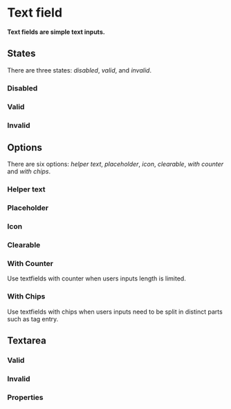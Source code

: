 # Text field

**Text fields are simple text inputs.**

<DemoBlock demo="default" withThemeSwitcher />

## States

There are three states: _disabled_, _valid_, and _invalid_.

### Disabled

<DemoBlock demo="disabled" withThemeSwitcher />

### Valid

<DemoBlock demo="valid" withThemeSwitcher />

### Invalid

<DemoBlock demo="invalid" withThemeSwitcher />

## Options

There are six options: _helper text_, _placeholder_, _icon_, _clearable_, _with counter_ and _with chips_.

### Helper text

<DemoBlock demo="helper" withThemeSwitcher />

### Placeholder

<DemoBlock demo="placeholder" withThemeSwitcher />

### Icon

<DemoBlock demo="icon" withThemeSwitcher />

### Clearable

<DemoBlock demo="clearable" withThemeSwitcher />

### With Counter

Use textfields with counter when users inputs length is limited.

<DemoBlock demo="character-counter" withThemeSwitcher />

### With Chips

Use textfields with chips when users inputs need to be split in distinct parts such as tag entry.

<DemoBlock demo="with-chips" withThemeSwitcher />

## Textarea

<DemoBlock demo="text-area" withThemeSwitcher />

### Valid

<DemoBlock demo="text-area-valid" withThemeSwitcher />

### Invalid

<DemoBlock demo="text-area-invalid" withThemeSwitcher />

### Properties

<PropTable component="TextField" />
